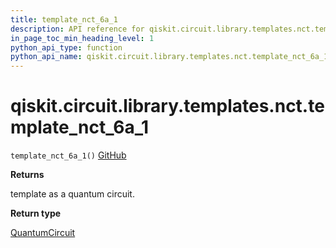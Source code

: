 ```yaml
---
title: template_nct_6a_1
description: API reference for qiskit.circuit.library.templates.nct.template_nct_6a_1
in_page_toc_min_heading_level: 1
python_api_type: function
python_api_name: qiskit.circuit.library.templates.nct.template_nct_6a_1
---
```


# qiskit.circuit.library.templates.nct.template\_nct\_6a\_1

<span id="qiskit.circuit.library.templates.nct.template_nct_6a_1" />

`template_nct_6a_1()` [GitHub](https://github.com/qiskit/qiskit/tree/stable/0.23/qiskit/circuit/library/templates/nct/template_nct_6a_1.py "view source code")

**Returns**

template as a quantum circuit.

**Return type**

[QuantumCircuit](qiskit.circuit.QuantumCircuit "qiskit.circuit.QuantumCircuit")

